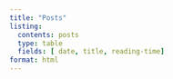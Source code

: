 ```yaml
---
title: "Posts"
listing: 
  contents: posts
  type: table
  fields: [ date, title, reading-time]
format: html
---
```


